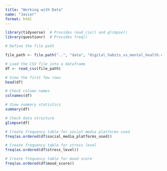 ```yaml
---
title: "Working with Data"
name: "Javier"
format: html
---
```


```r
library(tidyverse)  # Provides read_csv() and glimpse()
library(questionr)  # Provides freq()
```

```r
# Define the file path

file_path <- file.path("..", "data", "digital_habits_vs_mental_health.csv")
```

```r
# Load the CSV file into a dataframe
df <- read_csv(file_path)
```

```r
# View the first few rows
head(df)
```

```r
# Check column names
colnames(df)
```

```r
# View summary statistics
summary(df)
```

```r
# Check data structure
glimpse(df)
```

```r
# Create frequency table for social media platforms used
freq(as.ordered(df$social_media_platforms_used))

# Create frequency table for stress level
freq(as.ordered(df$stress_level))

# Create frequency table for mood score
freq(as.ordered(df$mood_score))
```
